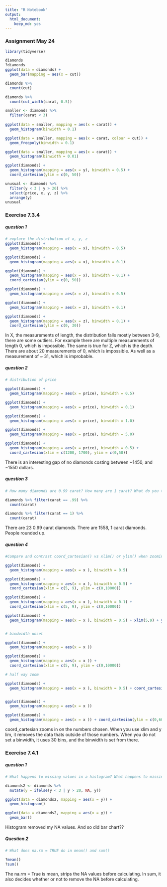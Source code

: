 ```yaml
---
title: "R Notebook"
output: 
  html_document: 
    keep_md: yes
---
```


### Assignment May 24



```r
library(tidyverse)
```


```r
diamonds
?diamonds
ggplot(data = diamonds) +
  geom_bar(mapping = aes(x = cut))
```


```r
diamonds %>% 
  count(cut)
```

```r
diamonds %>% 
  count(cut_width(carat, 0.5))
```


```r
smaller <- diamonds %>% 
  filter(carat < 3)
  
ggplot(data = smaller, mapping = aes(x = carat)) +
  geom_histogram(binwidth = 0.1)
```



```r
ggplot(data = smaller, mapping = aes(x = carat, colour = cut)) +
  geom_freqpoly(binwidth = 0.1)
```


```r
ggplot(data = smaller, mapping = aes(x = carat)) +
  geom_histogram(binwidth = 0.01)
```


```r
ggplot(diamonds) + 
  geom_histogram(mapping = aes(x = y), binwidth = 0.5) +
  coord_cartesian(ylim = c(0, 50))
```



```r
unusual <- diamonds %>% 
  filter(y < 3 | y > 20) %>% 
  select(price, x, y, z) %>%
  arrange(y)
unusual
```



### Exercise 7.3.4


##### question 1

```r
# explore the distribution of x, y, z
ggplot(diamonds) + 
  geom_histogram(mapping = aes(x = x), binwidth = 0.5)

ggplot(diamonds) + 
  geom_histogram(mapping = aes(x = x), binwidth = 0.1)

ggplot(diamonds) + 
  geom_histogram(mapping = aes(x = x), binwidth = 0.1) +
  coord_cartesian(ylim = c(0, 50))

ggplot(diamonds) + 
  geom_histogram(mapping = aes(x = z), binwidth = 0.5)

ggplot(diamonds) + 
  geom_histogram(mapping = aes(x = z), binwidth = 0.1)

ggplot(diamonds) + 
  geom_histogram(mapping = aes(x = z), binwidth = 0.1) +
  coord_cartesian(ylim = c(0, 30))

```

In X, the measurements of length, the distribution falls mostly between 3-9, there are some outliers. For example there are multiple measurements of length 0, which is impossible. The same is true for Z, which is the depth. There are about 20 measurements of 0, which is impossible. As well as a measurement of ~ 31, which is improbable. 

##### question 2

```r
# distribution of price

ggplot(diamonds) + 
  geom_histogram(mapping = aes(x = price), binwidth = 0.5)

ggplot(diamonds) + 
  geom_histogram(mapping = aes(x = price), binwidth = 0.1)

ggplot(diamonds) + 
  geom_histogram(mapping = aes(x = price), binwidth = 1.0)

ggplot(diamonds) + 
  geom_histogram(mapping = aes(x = price), binwidth = 5.0)

ggplot(diamonds) + 
  geom_histogram(mapping = aes(x = price), binwidth = 0.5) +
  coord_cartesian(xlim = c(1200, 1700), ylim = c(0,50))
```

There is an interesting gap of no diamonds costing between ~1450, and ~1550 dollars. 


##### question 3

```r
# How many diamonds are 0.99 carat? How many are 1 carat? What do you think is the cause of the difference?

diamonds %>% filter(carat == .99) %>% 
  count(carat)

diamonds %>% filter(carat == 1) %>% 
  count(carat)
```

There are 23 0.99 carat diamonds. There are 1558, 1 carat diamonds. People rounded up. 



##### question 4

```r
#Compare and contrast coord_cartesian() vs xlim() or ylim() when zooming in on a histogram. What happens if you leave binwidth unset? What happens if you try and zoom so only half a bar shows?

ggplot(diamonds) + 
  geom_histogram(mapping = aes(x = x ), binwidth = 0.5)

ggplot(diamonds) + 
  geom_histogram(mapping = aes(x = x ), binwidth = 0.5) +
  coord_cartesian(xlim = c(5, 9), ylim = c(0,10000))

ggplot(diamonds) + 
  geom_histogram(mapping = aes(x = x ), binwidth = 0.1) +
  coord_cartesian(xlim = c(5, 9), ylim = c(0,10000))

ggplot(diamonds) + 
  geom_histogram(mapping = aes(x = x ), binwidth = 0.5) + xlim(5,9) + ylim(0,10000)


# bindwidth unset

ggplot(diamonds) + 
  geom_histogram(mapping = aes(x = x ))

ggplot(diamonds) + 
  geom_histogram(mapping = aes(x = x )) +
  coord_cartesian(xlim = c(5, 9), ylim = c(0,10000))

# half way zoom

ggplot(diamonds) + 
  geom_histogram(mapping = aes(x = x ), binwidth = 0.5) + coord_cartesian(ylim = c(0,6000))


ggplot(diamonds) + 
  geom_histogram(mapping = aes(x = x ))

ggplot(diamonds) + 
  geom_histogram(mapping = aes(x = x )) + coord_cartesian(ylim = c(0,6000))

```


coord_cartesian zooms in on the numbers chosen. When you use xlim and y lim, it removes the data thats outside of those numbers. When you do not set a binwidth, it uses 30 bins, and the binwidth is set from there. 


### Exercise 7.4.1

##### question 1

```r
# What happens to missing values in a histogram? What happens to missing values in a bar chart? Why is there a difference?

diamonds2 <- diamonds %>% 
  mutate(y = ifelse(y < 3 | y > 20, NA, y))

ggplot(data = diamonds2, mapping = aes(x = y)) + 
  geom_histogram()

ggplot(data = diamonds2, mapping = aes(x = y)) + 
  geom_bar()
```


Histogram removed my NA values. And so did bar chart??


##### Question 2

```r
# What does na.rm = TRUE do in mean() and sum()

?mean()
?sum()
```


The na.rm = True is mean, strips the NA values before calculating. In sum, it also decides whether or not to remove the NA before calculating.


